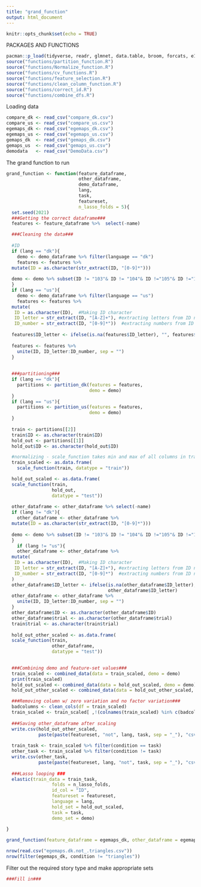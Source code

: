 ```yaml
---
title: "grand_function"
output: html_document
---
```


```r
knitr::opts_chunk$set(echo = TRUE)
```

PACKAGES AND FUNCTIONS
```r
pacman::p_load(tidyverse, readr, glmnet, data.table, broom, forcats, e1071, cvms)
source("functions/partition_function.R")
source("functions/Normalize_function.R")
source("functions/cv_functions.R")
source("functions/feature_selection.R")
source("functions/clean_column_function.R")
source("functions/correct_id.R")
source("functions/combine_dfs.R")
```

Loading data
```r
compare_dk <- read_csv("compare_dk.csv")
compare_us <- read_csv("compare_us.csv")
egemaps_dk <- read_csv("egemaps_dk.csv")
egemaps_us <- read_csv("egemaps_us.csv")
gemaps_dk  <- read_csv("gemaps_dk.csv") 
gemaps_us  <- read_csv("gemaps_us.csv")
demodata   <- read_csv("DemoData.csv")
```

The grand function to run
```r
grand_function <- function(feature_dataframe, 
                           other_dataframe,
                           demo_dataframe, 
                           lang, 
                           task,
                           featureset, 
                           n_lasso_folds = 5){
  set.seed(2021)
  ###Getting the correct dataframe###
  features <- feature_dataframe %>%  select(-name)

  ###Cleaning the data###
  
  #ID
  if (lang == "dk"){
    demo <- demo_dataframe %>% filter(language == "dk")
    features <- features %>% 
  mutate(ID = as.character(str_extract(ID, "[0-9]*")))
    
  demo <- demo %>% subset(ID != "103"& ID != "104"& ID !="105"& ID !="111"& ID !="114")
  }
  if (lang == "us"){
    demo <- demo_dataframe %>% filter(language == "us")
    features <- features %>% 
  mutate(
   ID = as.character(ID),  #Making ID character
   ID_letter = str_extract(ID, "[A-Z]+"), #extracting letters from ID name
   ID_number = str_extract(ID, "[0-9]*"))  #extracting numbers from ID name
   
  features$ID_letter <- ifelse(is.na(features$ID_letter), "", features$ID_letter)
   
  features <- features %>% 
    unite(ID, ID_letter:ID_number, sep = "") 
  }
  
  
  ###partitioning###
  if (lang == "dk"){
    partitions <- partition_dk(features = features, 
                               demo = demo)
  }
  if (lang == "us"){
    partitions <- partition_us(features = features,
                               demo = demo)
  }
   
  train <- partitions[[2]]
  train$ID <- as.character(train$ID)
  hold_out <- partitions[[1]]
  hold_out$ID <- as.character(hold_out$ID)

  #normalizing - scale_function takes min and max of all columns in train and subtracts min from all   values in each columns and divides by max value to get the empirically scaled columns
  train_scaled <- as.data.frame(
    scale_function(train, datatype = "train"))

  hold_out_scaled <- as.data.frame(
  scale_function(train, 
                 hold_out, 
                 datatype = "test"))
  
  other_dataframe <- other_dataframe %>% select(-name)
  if (lang != "dk"){
    other_dataframe <- other_dataframe %>% 
  mutate(ID = as.character(str_extract(ID, "[0-9]*")))
    
  demo <- demo %>% subset(ID != "103"& ID != "104"& ID !="105"& ID !="111"& ID !="114")
  }
    if (lang != "us"){
    other_dataframe <- other_dataframe %>% 
  mutate(
   ID = as.character(ID),  #Making ID character
   ID_letter = str_extract(ID, "[A-Z]+"), #extracting letters from ID name
   ID_number = str_extract(ID, "[0-9]*")  #extracting numbers from ID name
  )
  other_dataframe$ID_letter <- ifelse(is.na(other_dataframe$ID_letter), "", 
                                      other_dataframe$ID_letter)
  other_dataframe <- other_dataframe %>% 
    unite(ID, ID_letter:ID_number, sep = "") 
  }
  other_dataframe$ID <- as.character(other_dataframe$ID)
  other_dataframe$trial <- as.character(other_dataframe$trial)
  train$trial <- as.character(train$trial)
  
  hold_out_other_scaled <- as.data.frame(
  scale_function(train, 
                 other_dataframe, 
                 datatype = "test"))

  
  ###Combining demo and feature-set values###
  train_scaled <- combined_data(data = train_scaled, demo = demo)
  print(train_scaled)
  hold_out_scaled <- combined_data(data = hold_out_scaled, demo = demo)
  hold_out_other_scaled <- combined_data(data = hold_out_other_scaled, demo = demo)

  ###Removing column w/ zero variation and no factor variation###
  badcolumns <- clean_cols(df = train_scaled)
  train_scaled <- train_scaled[ ,!(colnames(train_scaled) %in% c(badcolumns))] 
  
  ###Saving other_dataframe after scaling 
  write.csv(hold_out_other_scaled, 
            paste(paste(featureset, "not", lang, task, sep = "_"), "csv", sep = "."))
  
  train_task <- train_scaled %>% filter(condition == task)
  other_task <- train_scaled %>% filter(condition != task)
  write.csv(other_task, 
            paste(paste(featureset, lang, "not", task, sep = "_"), "csv", sep = "."))
  
  ###Lasso looping ###
  elastic(train_data = train_task,
                 folds = n_lasso_folds,
                 id_col = "ID",
                 featureset = featureset,
                 language = lang,
                 hold_set = hold_out_scaled,
                 task = task,
                 demo_set = demo)
  
}
```


```r
grand_function(feature_dataframe = egemaps_dk, other_dataframe = egemaps_us, demo_dataframe = demodata, lang = "dk", task = "triangles", featureset = "egemaps")

nrow(read.csv("egemaps.dk.not_.triangles.csv"))
nrow(filter(egemaps_dk, condition != "triangles"))


```

Filter out the required story type and make appropriate sets 
```r

###Fill in###

```


